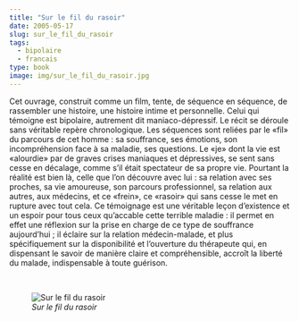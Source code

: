 ```yaml
---
title: "Sur le fil du rasoir"
date: 2005-05-17
slug: sur_le_fil_du_rasoir
tags:
  - bipolaire
  - francais
type: book
image: img/sur_le_fil_du_rasoir.jpg
---
```


Cet ouvrage, construit comme un film, tente, de séquence en séquence, de rassembler une histoire, une histoire intime et personnelle.
Celui qui témoigne est bipolaire, autrement dit maniaco-dépressif.
Le récit se déroule sans véritable repère chronologique.
Les séquences sont reliées par le «fil» du parcours de cet homme : sa souffrance, ses émotions, son incompréhension face à sa maladie, ses questions.
Le «je» dont la vie est «alourdie» par de graves crises maniaques et dépressives, se sent sans cesse en décalage, comme s'il était spectateur de sa propre vie.
Pourtant la réalité est bien là, celle que l'on découvre avec lui : sa relation avec ses proches, sa vie amoureuse, son parcours professionnel, sa relation aux autres, aux médecins, et ce «frein», ce «rasoir» qui sans cesse le met en rupture avec tout cela.
Ce témoignage est une véritable leçon d'existence et un espoir pour tous ceux qu'accable cette terrible maladie : il permet en effet une réflexion sur la prise en charge de ce type de souffrance aujourd'hui ; il éclaire sur la relation médecin-malade, et plus spécifiquement sur la disponibilité et l'ouverture du thérapeute qui, en dispensant le savoir de manière claire et compréhensible, accroît la liberté du malade, indispensable à toute guérison.

<br>

![_Sur le fil du rasoir_](img/sur_le_fil_du_rasoir.jpg)
